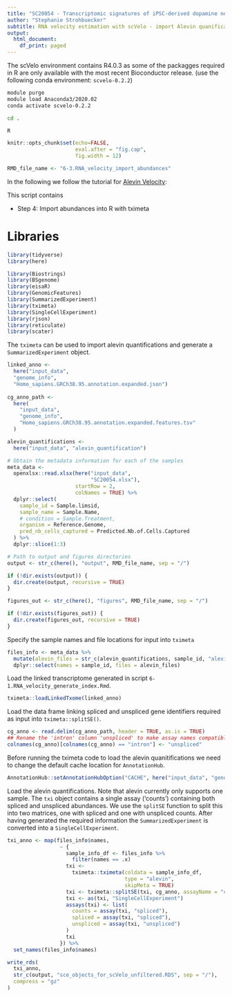 ```yaml
---
title: "SC20054 - Transcriptomic signatures of iPSC-derived dopamine neurons"
author: "Stephanie Strohbuecker"
subtitle: RNA velocity estimation with scVelo - import Alevin quanifications
output:
  html_document:
    df_print: paged
---
```


The scVelo environment contains R4.0.3 as some of the packagges required in R are only available with the most recent Bioconductor release. (use the following conda environment: `scvelo-0.2.2`)
```bash
module purge
module load Anaconda3/2020.02
conda activate scvelo-0.2.2

cd .

R
```

```r
knitr::opts_chunk$set(echo=FALSE,
                      eval.after = "fig.cap",
                      fig.width = 12)
```


```r
RMD_file_name <- "6-3.RNA_velocity_import_abundances"
```

In the following we follow the tutorial for [Alevin Velocity](https://combine-lab.github.io/alevin-tutorial/2020/alevin-velocity/):

This script contains 

* Step 4: Import abundances into R with tximeta

# Libraries
```r
library(tidyverse)
library(here)

library(Biostrings)
library(BSgenome)
library(eisaR)
library(GenomicFeatures)
library(SummarizedExperiment)
library(tximeta)
library(SingleCellExperiment)
library(rjson)
library(reticulate)
library(scater)
```

The `tximeta` can be used to import alevin quantifications and generate a `SummarizedExperiment` object.

```r
linked_anno <-
  here("input_data",
  "genome_info",
  "Homo_sapiens.GRCh38.95.annotation.expanded.json")
  
cg_anno_path <-
  here(
    "input_data",
    "genome_info",
    "Homo_sapiens.GRCh38.95.annotation.expanded.features.tsv"
  )

alevin_quantifications <-
  here("input_data", "alevin_quantification")

# Obtain the metadata information for each of the samples
meta_data <-
  openxlsx::read.xlsx(here("input_data",
                           "SC20054.xlsx"),
                      startRow = 2,
                      colNames = TRUE) %>%
  dplyr::select(
    sample_id = Sample.limsid,
    sample_name = Sample.Name,
    # condition = Sample.Treatment,
    organism = Reference.Genome,
    pred_nb_cells_captured = Predicted.Nb.of.Cells.Captured
  ) %>%
  dplyr::slice(1:3)

# Path to output and figures directories
output <- str_c(here(), "output", RMD_file_name, sep = "/")

if (!dir.exists(output)) {
  dir.create(output, recursive = TRUE)
}

figures_out <- str_c(here(), "figures", RMD_file_name, sep = "/")

if (!dir.exists(figures_out)) {
  dir.create(figures_out, recursive = TRUE)
}
```

Specify the sample names and file locations for input into `tximeta`
```r
files_info <- meta_data %>% 
  mutate(alevin_files = str_c(alevin_quantifications, sample_id, "alevin/quants_mat.gz", sep = "/")) %>% 
  dplyr::select(names = sample_id, files = alevin_files)
```
Load the linked transcriptome generated in script `6-1.RNA_velocity_generate_index.Rmd`.
```r
tximeta::loadLinkedTxome(linked_anno)
```

Load the data frame linking spliced and unspliced gene identifiers required as input into `tximeta::splitSE()`.
```r
cg_anno <- read.delim(cg_anno_path, header = TRUE, as.is = TRUE)
## Rename the 'intron' column 'unspliced' to make assay names compatible with scVelo
colnames(cg_anno)[colnames(cg_anno) == "intron"] <- "unspliced"
```


Before running the tximeta code to load the alevin quanitifications we need to change the default cache location for `AnnotationHub`.
```r
AnnotationHub::setAnnotationHubOption("CACHE", here("input_data", "genome_info", "AnnotationHub"))
```

Load the alevin quantifications. Note that alevin currently only supports one sample. 
The `txi` object contains a single assay (‘counts’) containing both spliced and unspliced abundances. We use the `splitSE` function to split this into two matrices, one with spliced and one with unspliced counts.
After having generated the required information the `SummarizedExperiment` is converted into a `SingleCellExperiment`.
```r
txi_anno <- map(files_info$names,
                 ~ {
                   sample_info_df <- files_info %>%
                     filter(names == .x)
                   txi <-
                     tximeta::tximeta(coldata = sample_info_df,
                                      type = "alevin",
                                      skipMeta = TRUE)
                   txi <- tximeta::splitSE(txi, cg_anno, assayName = "counts")
                   txi <- as(txi, "SingleCellExperiment")
                   assays(txi) <- list(
                     counts = assay(txi, "spliced"),
                     spliced = assay(txi, "spliced"),
                     unspliced = assay(txi, "unspliced")
                   )
                   txi
                 }) %>%
  set_names(files_info$names)
```

```r
write_rds(
  txi_anno,
  str_c(output, "sce_objects_for_scVelo_unfiltered.RDS", sep = "/"),
  compress = "gz"
)
```







